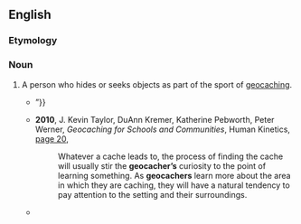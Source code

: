 ==English==

===Etymology===
{{suffix|en|geocache|er}}

===Noun===
{{en-noun}}

# A person who hides or seeks objects as part of the sport of [[geocaching]].
#* {{quote-text|year=2008|author=Colleen Coble|title=Abomination|page=20|url=http://books.google.com/books?id=IFvfhsdPfNkC&pg=PA20&dq=%22Geocacher%7CGeocachers%22&hl=en&ei=EOFsTs2BO8OXiQfnncDtBA&sa=X&oi=book_result&ct=result&resnum=3&ved=0CDQQ6AEwAjgK#v=onepage&q=%22Geocacher%7CGeocachers%22&f=false|passage=“Couple of '''geocachers''' found a floater at Wilson's Pond about an hour ago. Nasty. The perp took her tongue and her face. {{...}}”}}
#* '''2010''', J. Kevin Taylor, DuAnn Kremer, Katherine Pebworth, Peter Werner, ''Geocaching for Schools and Communities'', Human Kinetics, [http://books.google.com/books?id=QcnVlRPbaa4C&pg=PA20&dq=%22Geocacher|Geocachers%22&hl=en&ei=Z91sTueEBYySiAer9czbBA&sa=X&oi=book_result&ct=result&resnum=8&ved=0CFIQ6AEwBw#v=onepage&q=%22Geocacher|Geocachers%22&f=false page 20],
#*: Whatever a cache leads to, the process of finding the cache will usually stir the '''geocacher’s''' curiosity to the point of learning something. As '''geocachers''' learn more about the area in which they are caching, they will have a natural tendency to pay attention to the setting and their surroundings.
#* {{quote-text|year=2011|author=Terry Marsh|title=Geocaching in the UK|page=113|url=http://books.google.com/books?id=XsB8sDXleTgC&pg=PA113&dq=%22Geocacher%7CGeocachers%22&hl=en&ei=Z91sTueEBYySiAer9czbBA&sa=X&oi=book_result&ct=result&resnum=4&ved=0CD0Q6AEwAw#v=onepage&q=%22Geocacher%7CGeocachers%22&f=false|passage=Like any outdoor activity, geocaching involves some inherent risk, and many '''geocachers''' enjoy manageable risks.}}
